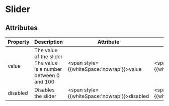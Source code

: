 
# Slider

## Attributes
Property | Description | Attribute | Type | Default
--- | --- | --- | --- | ---
value | The value of the slider The value is a number between 0 and 100 | <span style={{whiteSpace:'nowrap'}}>value</span> | <span style={{whiteSpace:'nowrap'}}>`number{:ts}`</span> | `0{:ts}`
disabled | Disables the slider | <span style={{whiteSpace:'nowrap'}}>disabled</span> | <span style={{whiteSpace:'nowrap'}}>`boolean{:ts}`</span> | `false{:ts}`


